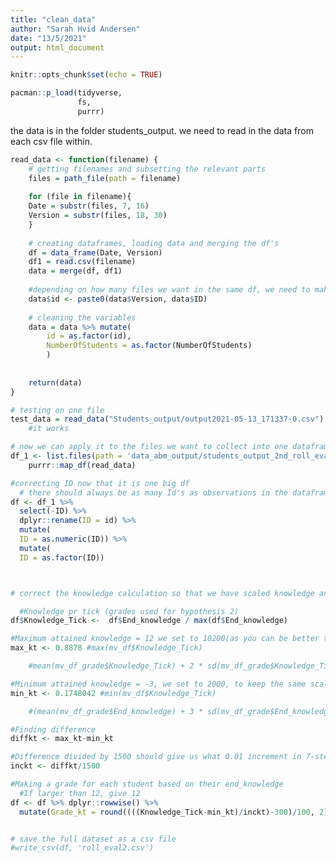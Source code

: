 ```yaml
---
title: "clean_data"
author: "Sarah Hvid Andersen"
date: "13/5/2021"
output: html_document
---
```


```r
knitr::opts_chunk$set(echo = TRUE)
```

```r
pacman::p_load(tidyverse, 
               fs, 
               purrr)

```


the data is in the folder students_output. we need to read in the data from each csv file within. 

```r

read_data <- function(filename) {
    # getting filenames and subsetting the relevant parts
    files = path_file(path = filename) 
    
    for (file in filename){
    Date = substr(files, 7, 16)
    Version = substr(files, 18, 30)
    }
    
    # creating dataframes, loading data and merging the df's
    df = data_frame(Date, Version)
    df1 = read.csv(filename)
    data = merge(df, df1)
    
    #depending on how many files we want in the same df, we need to make the ID's unique
    data$id <- paste0(data$Version, data$ID)
    
    # cleaning the variables
    data = data %>% mutate(
        id = as.factor(id),
        NumberOfStudents = as.factor(NumberOfStudents)
        )
    
    
    return(data)
}

# testing on one file
test_data = read_data("Students_output/output2021-05-13_171337-0.csv")
    #it works

# now we can apply it to the files we want to collect into one datafram
df_1 <- list.files(path = 'data_abm_output/students_output_2nd_roll_eval/', pattern = '.csv', all.files = T, full.names = T) %>% 
    purrr::map_df(read_data)

#correcting ID now that it is one big df
  # there should always be as many Id's as observations in the dataframe
df <- df_1 %>%
  select(-ID) %>% 
  dplyr::rename(ID = id) %>% 
  mutate(
  ID = as.numeric(ID)) %>% 
  mutate(
  ID = as.factor(ID))



# correct the knowledge calculation so that we have scaled knowledge and grades

  #Knowledge pr tick (grades used for hypothesis 2)
df$Knowledge_Tick <-  df$End_knowledge / max(df$End_knowledge)

#Maximum attained knowledge = 12 we set to 10200(as you can be better than 12, but you cant be worse than -3) It is also more than 2 sd away from the mean (can be argumented to be outliers)
max_kt <- 0.8878 #max(mv_df$Knowledge_Tick)

    #mean(mv_df_grade$Knowledge_Tick) + 2 * sd(mv_df_grade$Knowledge_Tick)

#Minimum attained knowledge = -3, we set to 2000, to keep the same scale in all (more than 3sd away - the minimum amount of knowledge)
min_kt <- 0.1748042 #min(mv_df$Knowledge_Tick)

    #(mean(mv_df_grade$End_knowledge) + 3 * sd(mv_df_grade$End_knowledge)) - 1322.5

#Finding difference
diffkt <- max_kt-min_kt

#Difference divided by 1500 should give us what 0.01 increment in 7-step grade should be
inckt <- diffkt/1500

#Making a grade for each student based on their end_knowledge 
  #If larger than 12, give 12
df <- df %>% dplyr::rowwise() %>% 
  mutate(Grade_kt = round((((Knowledge_Tick-min_kt)/inckt)-300)/100, 2)) %>% mutate(Grade_kt = ifelse(Grade_kt > 12, 12, Grade_kt)) %>% mutate(Grade_kt = ifelse(Grade_kt < -3, -3, Grade_kt))


# save the full dataset as a csv file
#write_csv(df, 'roll_eval2.csv')
```

